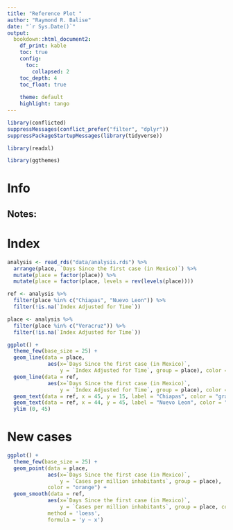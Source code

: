 ```yaml
---
title: "Reference Plot "
author: "Raymond R. Balise"
date: "`r Sys.Date()`"
output: 
  bookdown::html_document2:
    df_print: kable
    toc: true
    config:
      toc:
        collapsed: 2
    toc_depth: 4
    toc_float: true
    
    theme: default
    highlight: tango
---
```


```r
library(conflicted)
suppressMessages(conflict_prefer("filter", "dplyr"))
suppressPackageStartupMessages(library(tidyverse))

library(readxl)

library(ggthemes)
```

# Info


## Notes:


# Index
```r
analysis <- read_rds("data/analysis.rds") %>% 
  arrange(place, `Days Since the first case (in Mexico)`) %>% 
  mutate(place = factor(place)) %>% 
  mutate(place = factor(place, levels = rev(levels(place))))

ref <- analysis %>% 
  filter(place %in% c("Chiapas", "Nuevo Leon")) %>% 
  filter(!is.na(`Index Adjusted for Time`))

place <- analysis %>% 
  filter(place %in% c("Veracruz")) %>% 
  filter(!is.na(`Index Adjusted for Time`))

```


```r

ggplot() + 
  theme_few(base_size = 25) +
  geom_line(data = place, 
             aes(x=`Days Since the first case (in Mexico)`, 
                 y = `Index Adjusted for Time`, group = place), color = "orange") +
  geom_line(data = ref, 
             aes(x=`Days Since the first case (in Mexico)`, 
                 y = `Index Adjusted for Time`, group = place), color = "gray") +
  geom_text(data = ref, x = 45, y = 15, label = "Chiapas", color = "gray") +
  geom_text(data = ref, x = 44, y = 45, label = "Nuevo Leon", color = "gray") +
  ylim (0, 45)

```

# New cases
```r
ggplot() + 
  theme_few(base_size = 25) +
  geom_point(data = place, 
             aes(x=`Days Since the first case (in Mexico)`, 
                 y = `Cases per million inhabitants`, group = place), 
             color = "orange") +
  geom_smooth(data = ref, 
             aes(x=`Days Since the first case (in Mexico)`, 
                 y = `Cases per million inhabitants`, group = place, color = place),
             method = 'loess',
             formula = 'y ~ x') 
```
